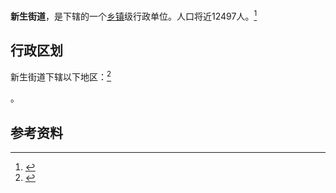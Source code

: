 {{中国乡级行政区|21/11/03/010/000}}

'''新生街道'''，是{{PRC admin/fullname|21/11/03/010/000|3}}下辖的一个[[乡镇|乡镇]]级行政单位。人口将近12497人。<ref>{{PRC admin/ref sgc|{{PRC admin/parent|21/11/03/010/000}}}}</ref>

== 行政区划 ==

新生街道下辖以下地区：<ref>{{PRC admin/ref sgc|21/11/03/010/000}}</ref>

{{PRC admin/children|21/11/03/010/000}}。

== 参考资料 ==

{{reflist}}

{{行政区划小作品}}
{{PRC admin/navcat|21/11/03/010/000}}